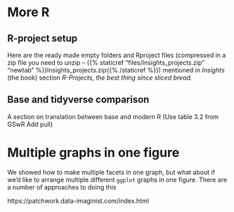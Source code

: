 # More R {#more-R}


## R-project setup

Here are the ready made empty folders and Rproject files (compressed in a zip file you need to unzip -- {{% staticref "files/Insights_projects.zip" "newtab" %}}Insights_projects.zip{{% /staticref %}}) mentioned in *Insights* (the book) section *R-Projects, the best thing since sliced bread.*

## Base and tidyverse comparison

A section on translation between base and modern R (Use table 3.2 from GSwR
Add pull)

# Multiple graphs in one figure

We showed how to make multiple facets in one graph, but what about if we'd like to arrange multiple different `ggplot` graphs in one figure. There are a number of approaches to doing this 

https://patchwork.data-imaginist.com/index.html